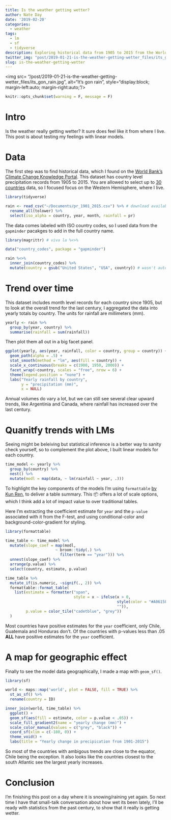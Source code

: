 ```yaml
---
title: Is the weather getting wetter?
author: Nate Day
date: '2019-02-20'
categories:
  - weather
tags:
  - lm
  - sf
  - tidyverse
description: Exploring historical data from 1905 to 2015 from the World Bank
twitter_img: "post/2019-01-21-is-the-weather-getting-wetter_files/its_gon_rain.jpg"
slug: is-the-weather-getting-wetter
---
```


<img src= "/post/2019-01-21-is-the-weather-getting-wetter_files/its_gon_rain.jpg", alt="It's gon rain", style="display:block; margin-left:auto; margin-right:auto;"/>

```r
knitr::opts_chunk$set(warning = F, message = F)
```

# Intro

Is the weather really getting wetter? It sure does feel like it from where I live. This post is about testing my feelings with linear models. 

# Data

The first step was to find historical data, which I found on the [World Bank's Climate Change Knowledge Portal](http://sdwebx.worldbank.org/climateportal/). This dataset has country level precipitation records from 1905 to 2015. You are allowed to select up to [30 countries](http://sdwebx.worldbank.org/climateportal/index.cfm?page=downscaled_data_download&menu=historical) data, so I focused focus on the Western Hemisphere, where I live.

```r
library(tidyverse)

rain <- read_csv("~/Documents/pr_1901_2015.csv") %>% # download available as Excel or CSV
  rename_all(tolower) %>% 
  select(iso_alpha = country, year, month, rainfall = pr)
```

The data comes labeled with ISO country codes, so I used data from the `gapminder` pacakges to add in the full country name.

```r
library(magrittr) # viva la %<>%

data("country_codes", package = "gapminder")

rain %<>%
  inner_join(country_codes) %>% 
  mutate(country = gsub("United States", "USA", country)) # wasn't auto-matching
```

# Trend over time

This dataset includes month level records for each country since 1905, but to look at the overall trend for the last century, I aggregated the data into yearly totals by country. The units for rainfall are millimeters (mm).

```r
yearly <- rain %>%
  group_by(year, country) %>%
  summarise(rainfall = sum(rainfall))
```

Then plot them all out in a big facet panel.

```r
ggplot(yearly, aes(year, rainfall, color = country, group = country)) +
  geom_path(alpha = .5) +
  stat_smooth(method = "lm", aes(fill = country)) +
  scale_x_continuous(breaks = c(1900, 1950, 2000)) +
  facet_wrap(~country, scales = "free", nrow = 6) +
  theme(legend.position = "none") +
  labs("Yearly rainfall by country",
       y = "precipitation (mm)",
       x = NULL)
```

Annual volumes do vary a lot, but we can still see several clear upward trends, like Argentinia and Canada, where rainfall has increased over the last century.

# Quanitfy trends with LMs

Seeing might be beleiving but statistical inference is a better way to sanity check yourself, so to complement the plot above, I built linear models for each country.

```r
time_model <- yearly %>%
  group_by(country) %>%
  nest() %>%
  mutate(modl = map(data, ~ lm(rainfall ~ year, .)))
```

To highlight the key components of the models I'm using `formattable` [by Kun Ren](https://github.com/renkun-ken), to deliver a table summary. This 📦 offers a lot of scale options, which I think add a lot of impact value to over traditional tables.

Here I'm extracting the coefficient estimate for `year` and the `p-value` associated with it from the F-test, and using conditional-color and background-color-gradient for styling.

```r
library(formattable)

time_table <- time_model %>%
  mutate(slope_coef = map(modl,
                      ~ broom::tidy(.) %>%
                        filter(term == "year"))) %>%
  unnest(slope_coef) %>%
  arrange(p.value) %>% 
  select(country, estimate, p.value)

time_table %>%
  mutate_if(is.numeric, ~signif(., 2)) %>% 
  formattable::format_table(
    list(estimate = formatter("span",
                              style = x ~ ifelse(x > 0,
                                                 style(color = "#A0615F", font.weight = "bold"),
                                                 "")),
         p.value = color_tile("cadetblue", "grey"))
  )
```

Most countries have positive estimates for the `year` coefficient, only Chile, Guatemala and Honduras don't. Of the countries with p-values less than .05 **ALL** have positive estimates for the `year` coefficient.

# A map for geographic effect

Finally to see the model data geographically, I made a map with `geom_sf()`.

```r
library(sf)

world <- maps::map('world', plot = FALSE, fill = TRUE) %>%
  st_as_sf() %>%
  rename(country = ID)

inner_join(world, time_table) %>%
  ggplot() +
  geom_sf(aes(fill = estimate, color = p.value < .05)) +
  scale_fill_gradient2(name = "yearly change (mm)") +
  scale_color_manual(values = c("grey", "black")) +
  coord_sf(xlim = c(-180, 0)) +
  theme_void() +
  labs(title = "Yearly change in precipication from 1901-2015")
```

So most of the countries with ambigous trends are close to the equator, Chile being the exception. It also looks like the countries closest to the south Atlantic see the largest yearly increases.

# Conclusion

I'm finishing this post on a day where it is snowing/raining yet again. So next time I have that small-talk conversation about how wet its been lately, I'll be ready with statistics from the past century, to show that it really is getting wetter.
